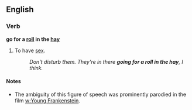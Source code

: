 ==English==
===Verb===
'''go for a [[roll]] in the [[hay]]'''
#{{euphemism}} To have [[sex]].
#:''Don't disturb them.  They're in there '''going for a roll in the hay''', I think.''

====Notes====
*The ambiguity of this figure of speech was prominently parodied in the film [[w:Young Frankenstein]].
